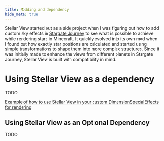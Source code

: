 ```yaml
---
title: Modding and dependency
hide_meta: true
---
```


Stellar View started out as a side project when I was figuring out how to add custom sky effects in [Stargate Journey](https://povstalec.github.io/StargateJourney/) to see what is possible to achieve while rendering stars in Minecraft.
It quickly evolved into its own mod when I found out how exactly star positions are calculated and started using simple transformations to shape them into more complex structures.
Since it was initially made to enhance the views from different planets in Stargate Journey, Stellar View is built with compatibility in mind.

# Using Stellar View as a dependency

TODO

[Example of how to use Stellar View in your custom DimensionSpecialEffects for rendering](https://github.com/Povstalec/StargateJourney/blob/e2419d72c2000262cd05757a30e5feda1248ff27/src/main/java/net/povstalec/sgjourney/client/render/level/StellarViewRendering.java#L68-L69)

## Using Stellar View as an Optional Dependency

TODO